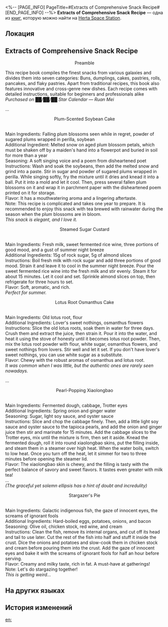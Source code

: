 <%-- [PAGE_INFO]
PageTitle=#Extracts of Comprehensive Snack Recipe#
[END_PAGE_INFO] --%>
{{Дополнить}}
{{Книга Инфобокс
|id           = 287
|partIds      = 190537
|Название     = 
|Изображение  = Журнал с КСГ.png
|Мир          = Herta Space Station
|Томов        = 1
|Автор        = <!--нужно добавить-->
|Описание     = A recipe book with annotations written by Ruan Mei. Her handwriting is as graceful as her demeanor.
|Том1         = {{tx}}
|Источник1    = {{tx|Отсутствует источник}}
|Персонажи    = Ruan Mei
|Фракции      = 
}}
'''Extracts of Comprehensive Snack Recipe''' — одна из [[Книги|книг]], которую можно найти на [[Herta Space Station]].

==Локация==
{{Отметка карты|<!--название карты-->|<!--id отметки-->}}

==Extracts of Comprehensive Snack Recipe==
<div align="center">Preamble</div>

This recipe book compiles the finest snacks from various galaxies and divides them into seven categories: Buns, dumplings, cakes, pastries, rolls, pancakes, and flaky pastries. Apart from traditional recipes, this book also features innovative and cross-genre new dishes. Each recipe comes with detailed instructions, suitable for beginners and professionals alike<br />
''Purchased on ██/██/██ Star Calendar &mdash; Ruan Mei''

...

<div align="center">Plum-Scented Soybean Cake</div><br />Main Ingredients: Falling plum blossoms seen while in regret, powder of sugared plums wrapped in perilla, soybean<br />
Additional Ingredient: Melted snow on aged plum blossom petals, which must be shaken off by a maiden's hand into a flowerpot and buried in soil for more than a year<br />
Seasoning: A soft singing voice and a poem from disheartened poet<br />
Instructions: Wash and soak the soybeans, then add the melted snow and grind into a paste. Stir in sugar and powder of sugared plums wrapped in perilla. While singing softly, fry the mixture until it dries and knead it into a ball. Put it into a mold and let it cool. Then, press several fallen plum blossoms on it and wrap it in parchment paper with the disheartened poem printed on it for storage.<br />
Flavor: It has a mouthwatering aroma and a lingering aftertaste.<br />
Note: This recipe is complicated and takes one year to prepare. It is recommended to enjoy this snack with tea brewed with rainwater during the season when the plum blossoms are in bloom.<br />
''This snack is elegant, and I love it.''

<div align="center">Steamed Sugar Custard</div><br />Main Ingredients: Fresh milk, sweet fermented rice wine, three portions of good mood, and a gust of summer night breeze<br />
Additional Ingredients: 15g of rock sugar, 5g of almond slices<br />
Instructions: Boil fresh milk with rock sugar and add three portions of good mood. Strain it and leave it to cool in the summer night breeze. Pour the sweet fermented rice wine into the fresh milk and stir evenly. Steam it for about 15 minutes. Let it cool and set. Sprinkle almond slices on top, then refrigerate for three hours to set.<br />
Flavor: Soft, aromatic, and rich.<br />
''Perfect for summer.''

<div align="center">Lotus Root Osmanthus Cake</div><br />Main Ingredients: Old lotus root, flour<br />
Additional Ingredients: Lover's sweet nothings, osmanthus flowers<br />
Instructions: Slice the old lotus roots, soak them in water for three days. Crush them and extract the juice, then strain it. Pour it into the water, and heat it using the stove of honesty until it becomes lotus root powder. Then, mix the lotus root powder with flour, white sugar, osmanthus flowers, and sweet nothings from lovers. Stir well and let it set. If you don't have lover's sweet nothings, you can use white sugar as a substitute.<br />
Flavor: Chewy with the robust aromas of osmanthus and lotus root.<br />
''It was common when I was little, but the authentic ones are rarely seen nowadays.''

...

<div align="center">Pearl-Popping Xiaolongbao</div><br />Main Ingredients: Fermented dough, cabbage, Trotter eyes<br />
Additional Ingredients: Spring onion and ginger water<br />
Seasoning: Sugar, light soy sauce, and oyster sauce<br />
Instructions: Slice and chop the cabbage finely. Then, add a little light soy sauce and oyster sauce to the tapioca pearls, and add the onion and ginger juice then stir and marinate for 15 minutes. Add the cabbage slices to the Trotter eyes, mix until the mixture is firm, then set it aside. Knead the fermented dough, roll it into round xiaolongbao skins, put the filling inside, and steam them in a steamer over high heat. When the water boils, switch to low heat. Once you turn off the heat, let it simmer for two to three minutes before opening the steamer lid.<br />
Flavor: The xiaolongbao skin is chewy, and the filling is tasty with the perfect balance of savory and sweet flavors. It tastes even greater with milk tea!<br />
''...''<br />
''(The graceful yet solemn ellipsis has a hint of doubt and incredulity)''

<div align="center">Stargazer's Pie</div><br />Main Ingredients: Galactic indigenous fish, the gaze of innocent eyes, the screams of ignorant fools<br />
Additional Ingredients: Hard-boiled eggs, potatoes, onions, and bacon<br />
Seasoning: Olive oil, chicken stock, red wine, and cream<br />
Instructions: Clean the fish, remove its internal organs, and cut off its head and tail to use later. Cut the rest of the fish into half and stuff it inside the crust. Dice the onions and potatoes and slow-cook them in chicken stock and cream before pouring them into the crust. Add the gaze of innocent eyes and bake it with the screams of ignorant fools for half an hour before serving.<br />
Flavor: Creamy and milky taste, rich in fat. A must-have at gatherings!<br />
Note: Let's do stargazing together!<br />
''This is getting weird...''

==На других языках==
{{На других языках
|en   = Extracts of Comprehensive Snack Recipe
|zhs  = 十全点心食谱摘录
|zht  = 《十全點心食譜》摘錄
|ja   = 完全お菓子レシピ抜粋
|ko   = 완벽한 디저트 레시피 발췌
|es   = Extracto de recetario completo de aperitivos
|fr   = Extraits de recettes de snacks détaillées
|ru   = Выписки из полной книги рецептов сладостей и закусок
|th   = บันทึกสูตรอาหารยามว่าง ฉบับสมบูรณ์
|vi   = Trích Từ Thực Đơn Điểm Tâm Hoàn Hảo
|de   = Auszug aus einer umfassenden Snack-Rezeptsammlung
|id   = Kumpulan Resep Kue Terlengkap
|pt   = Trechos de Receitas de Lanches
}}

==История изменений==
{{История изменений|3.5}}

[[en:]]